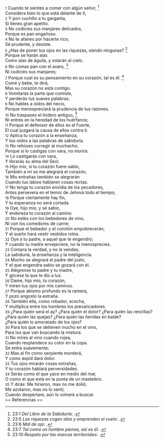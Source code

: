 {{anchor|1}} <small>1</small> Cuando te sientes a comer con algún señor, <ref>23:1 ''Del Libro de la Sabiduría'': {{lib|LU|95|4|5}}.</ref><br>
Considera bien lo que está delante de ti,<br>
{{anchor|2}} <small>2</small> Y pon cuchillo a tu garganta,<br>
Si tienes gran apetito.<br>
{{anchor|3}} <small>3</small> No codicies sus manjares delicados,<br>
Porque es pan engañoso.<br>
{{anchor|4}} <small>4</small> No te afanes por hacerte rico;<br>
Sé prudente, y desiste.<br>
{{anchor|5}} <small>5</small> ¿Has de poner tus ojos en las riquezas, siendo ningunas? <ref>23:5 ''Las riquezas cogen alas y emprenden el vuelo'': {{lib|LU|95|4|3}}.</ref><br>
Porque se harán alas<br>
Como alas de águila, y volarán al cielo.<br>
{{anchor|6}} <small>6</small> No comas pan con el avaro, <ref>23:6 ''Mal de ojo'': {{lib|LU|87|5|4}}.</ref><br>
Ni codicies sus manjares;<br>
{{anchor|7}} <small>7</small> Porque cual es su pensamiento en su corazón, tal es él. <ref>23:7 ''Tal como un hombre piensa, así es él'': {{lib|LU|131|2|8}}.</ref><br>
Come y bebe, te dirá;<br>
Mas su corazón no está contigo.<br>
{{anchor|8}} <small>8</small> Vomitarás la parte que comiste,<br>
Y perderás tus suaves palabras.<br>
{{anchor|9}} <small>9</small> No hables a oídos del necio,<br>
Porque menospreciará la prudencia de tus razones.<br>
{{anchor|10}} <small>10</small> No traspases el lindero antiguo, <ref>23:10 ''Respeto por las marcas territoriales'': {{lib|LU|69|9|13}}.</ref><br>
Ni entres en la heredad de los huérfanos;<br>
{{anchor|11}} <small>11</small> Porque el defensor de ellos es el Fuerte,<br>
El cual juzgará la causa de ellos contra ti.<br>
{{anchor|12}} <small>12</small> Aplica tu corazón a la enseñanza,<br>
Y tus oídos a las palabras de sabiduría.<br>
{{anchor|13}} <small>13</small> No rehúses corregir al muchacho;<br>
Porque si lo castigas con vara, no morirá.<br>
{{anchor|14}} <small>14</small> Lo castigarás con vara,<br>
Y librarás su alma del Seol.<br>
{{anchor|15}} <small>15</small> Hijo mío, si tu corazón fuere sabio,<br>
También a mí se me alegrará el corazón;<br>
{{anchor|16}} <small>16</small> Mis entrañas también se alegrarán<br>
Cuando tus labios hablaren cosas rectas.<br>
{{anchor|17}} <small>17</small> No tenga tu corazón envidia de los pecadores,<br>
Antes persevera en el temor de Jehová todo el tiempo;<br>
{{anchor|18}} <small>18</small> Porque ciertamente hay fin,<br>
Y tu esperanza no será cortada.<br>
{{anchor|19}} <small>19</small> Oye, hijo mío, y sé sabio,<br>
Y endereza tu corazón al camino.<br>
{{anchor|20}} <small>20</small> No estés con los bebedores de vino,<br>
Ni con los comedores de carne;<br>
{{anchor|21}} <small>21</small> Porque el bebedor y el comilón empobrecerán,<br>
Y el sueño hará vestir vestidos rotos.<br>
{{anchor|22}} <small>22</small> Oye a tu padre, a aquel que te engendró;<br>
Y cuando tu madre envejeciere, no la menosprecies.<br>
{{anchor|23}} <small>23</small> Compra la verdad, y no la vendas;<br>
La sabiduría, la enseñanza y la inteligencia.<br>
{{anchor|24}} <small>24</small> Mucho se alegrará el padre del justo,<br>
Y el que engendra sabio se gozará con él.<br>
{{anchor|25}} <small>25</small> Alégrense tu padre y tu madre,<br>
Y gócese la que te dio a luz.<br>
{{anchor|26}} <small>26</small> Dame, hijo mío, tu corazón,<br>
Y miren tus ojos por mis caminos.<br>
{{anchor|27}} <small>27</small> Porque abismo profundo es la ramera,<br>
Y pozo angosto la extraña.<br>
{{anchor|28}} <small>28</small> También ella, como robador, acecha,<br>
Y multiplica entre los hombres los prevaricadores.<br>
{{anchor|29}} <small>29</small> ¿Para quién será el ay? ¿Para quién el dolor? ¿Para quién las rencillas?<br>
¿Para quién las quejas? ¿Para quién las heridas en balde?<br>
¿Para quién lo amoratado de los ojos?<br>
{{anchor|30}} <small>30</small> Para los que se detienen mucho en el vino,<br>
Para los que van buscando la mistura.<br>
{{anchor|31}} <small>31</small> No mires al vino cuando rojea,<br>
Cuando resplandece su color en la copa.<br>
Se entra suavemente;<br>
{{anchor|32}} <small>32</small> Mas al fin como serpiente morderá,<br>
Y como áspid dará dolor.<br>
{{anchor|33}} <small>33</small> Tus ojos mirarán cosas extrañas,<br>
Y tu corazón hablará perversidades.<br>
{{anchor|34}} <small>34</small> Serás como el que yace en medio del mar,<br>
O como el que está en la punta de un mastelero.<br>
{{anchor|35}} <small>35</small> Y dirás: Me hirieron, mas no me dolió;<br>
Me azotaron, mas no lo sentí;<br>
Cuando despertare, aún lo volveré a buscar.<br>
== Referencias ==

<references />
